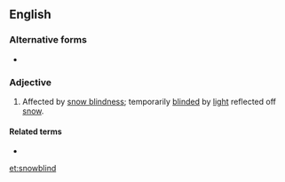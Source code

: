 ==English==
{{wikipedia|Snow blindness}}

===Alternative forms===
* {{l|en|snow-blind}}

===Adjective===
{{en-adj}}

# Affected by [[snow blindness]]; temporarily [[blind]]ed by [[light]] reflected off [[snow]].

====Related terms====
* {{l|en|snow blindness}}

[[et:snowblind]]